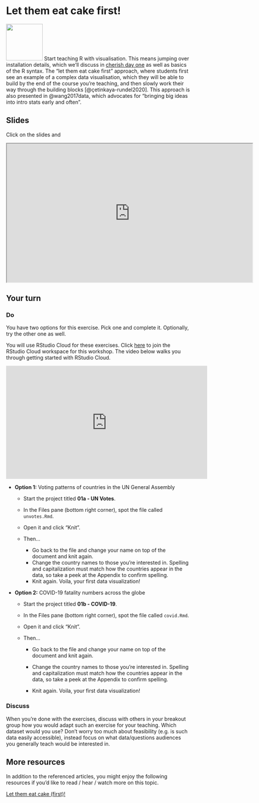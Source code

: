 # Let them eat cake first! {#cake}

![](images/icons8-cake.png){.cover width="100"} Start teaching R with visualisation.
This means jumping over installation details, which we'll discuss in [cherish day one](#dayone) as well as basics of the R syntax.
The "let them eat cake first" approach, where students first see an example of a complex data visualisation, which they will be able to build by the end of the course you're teaching, and then slowly work their way through the building blocks [@çetinkaya-rundel2020].
This approach is also presented in @wang2017data, which advocates for "bringing big ideas into intro stats early and often".

## Slides

Click on the slides and

```{=html}
<iframe src="https://rstudio-education.github.io/wtf-teach-rstudio-global/materials/01-cake/01-cake.html" width="672px" height="379px" allowfullscreen>
</iframe>
```
## Your turn

### Do

You have two options for this exercise.
Pick one and complete it.
Optionally, try the other one as well.

::: {.rstudio-cloud}
You will use RStudio Cloud for these exercises.
Click [here](https://rstudio.cloud/spaces/116472/join?access_code=gDHGlJsqAISVgo6FWUpd4FKfZIe6rULO%2FoLvjC85) to join the RStudio Cloud workspace for this workshop.
The video below walks you through getting started with RStudio Cloud.

```{=html}
<iframe width="550" height="309" src="https://www.youtube.com/embed/2ka00b9A0TA" frameborder="0" allow="accelerometer; autoplay; encrypted-media; gyroscope; picture-in-picture" allowfullscreen></iframe>
```
:::

-   **Option 1:** Voting patterns of countries in the UN General Assembly

    -   Start the project titled **01a - UN Votes**.

    -   In the Files pane (bottom right corner), spot the file called `unvotes.Rmd`.

    -   Open it and click "Knit".

    -   Then...

        -   Go back to the file and change your name on top of the document and knit again.
        -   Change the country names to those you're interested in. Spelling and capitalization must match how the countries appear in the data, so take a peek at the Appendix to confirm spelling.
        -   Knit again. Voila, your first data visualization!

-   **Option 2:** COVID-19 fatality numbers across the globe

    -   Start the project titled **01b - COVID-19**.

    -   In the Files pane (bottom right corner), spot the file called `covid.Rmd`.

    -   Open it and click "Knit".

    -   Then...

        -   Go back to the file and change your name on top of the document and knit again.

        -   Change the country names to those you're interested in.
            Spelling and capitalization must match how the countries appear in the data, so take a peek at the Appendix to confirm spelling.

        -   Knit again.
            Voila, your first data visualization!

### Discuss

When you're done with the exercises, discuss with others in your breakout group how you would adapt such an exercise for your teaching.
Which dataset would you use?
Don't worry too much about feasibility (e.g. is such data easily accessible), instead focus on what data/questions audiences you generally teach would be interested in.

## More resources

In addition to the referenced articles, you might enjoy the following resources if you'd like to read / hear / watch more on this topic.

::: {.video}
[Let them eat cake (first)!](https://youtu.be/RsVOrpXAPXo?t=1007)
:::
